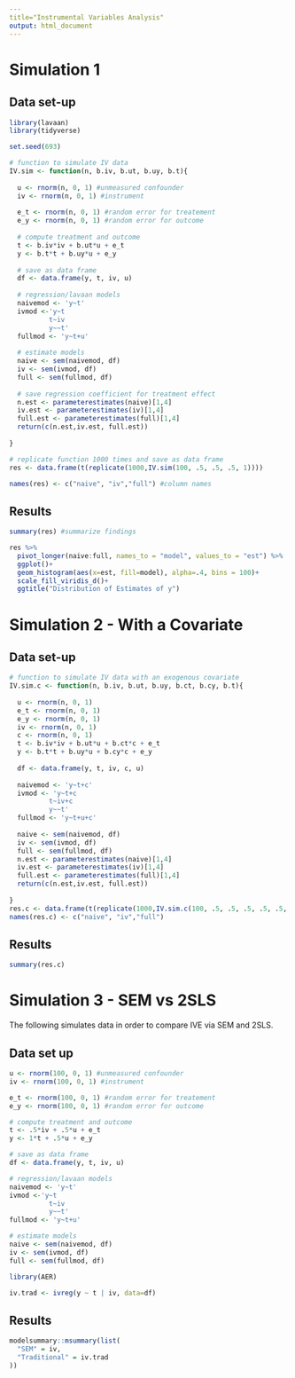 ---
title="Instrumental Variables Analysis"
output: html_document
---

# Simulation 1

## Data set-up

```{r}
library(lavaan)
library(tidyverse)

set.seed(693)

# function to simulate IV data 
IV.sim <- function(n, b.iv, b.ut, b.uy, b.t){
  
  u <- rnorm(n, 0, 1) #unmeasured confounder 
  iv <- rnorm(n, 0, 1) #instrument
  
  e_t <- rnorm(n, 0, 1) #random error for treatement
  e_y <- rnorm(n, 0, 1) #random error for outcome
  
  # compute treatment and outcome
  t <- b.iv*iv + b.ut*u + e_t
  y <- b.t*t + b.uy*u + e_y
  
  # save as data frame
  df <- data.frame(y, t, iv, u)
  
  # regression/lavaan models
  naivemod <- 'y~t'
  ivmod <-'y~t
          t~iv
          y~~t'
  fullmod <- 'y~t+u'
  
  # estimate models
  naive <- sem(naivemod, df) 
  iv <- sem(ivmod, df)
  full <- sem(fullmod, df)
  
  # save regression coefficient for treatment effect
  n.est <- parameterestimates(naive)[1,4]
  iv.est <- parameterestimates(iv)[1,4]
  full.est <- parameterestimates(full)[1,4]
  return(c(n.est,iv.est, full.est))
  
}

# replicate function 1000 times and save as data frame
res <- data.frame(t(replicate(1000,IV.sim(100, .5, .5, .5, 1))))

names(res) <- c("naive", "iv","full") #column names
```

## Results

```{r}
summary(res) #summarize findings

res %>%
  pivot_longer(naive:full, names_to = "model", values_to = "est") %>%
  ggplot()+
  geom_histogram(aes(x=est, fill=model), alpha=.4, bins = 100)+
  scale_fill_viridis_d()+
  ggtitle("Distribution of Estimates of y")
```


# Simulation 2 - With a Covariate

## Data set-up

```{r}
# function to simulate IV data with an exogenous covariate
IV.sim.c <- function(n, b.iv, b.ut, b.uy, b.ct, b.cy, b.t){
  
  u <- rnorm(n, 0, 1)
  e_t <- rnorm(n, 0, 1)
  e_y <- rnorm(n, 0, 1)
  iv <- rnorm(n, 0, 1)
  c <- rnorm(n, 0, 1)
  t <- b.iv*iv + b.ut*u + b.ct*c + e_t
  y <- b.t*t + b.uy*u + b.cy*c + e_y
  
  df <- data.frame(y, t, iv, c, u)
  
  naivemod <- 'y~t+c'
  ivmod <- 'y~t+c
          t~iv+c
          y~~t'
  fullmod <- 'y~t+u+c'
  
  naive <- sem(naivemod, df) 
  iv <- sem(ivmod, df)
  full <- sem(fullmod, df)
  n.est <- parameterestimates(naive)[1,4]
  iv.est <- parameterestimates(iv)[1,4]
  full.est <- parameterestimates(full)[1,4]
  return(c(n.est,iv.est, full.est))
  
}
res.c <- data.frame(t(replicate(1000,IV.sim.c(100, .5, .5, .5, .5, .5, 1))))
names(res.c) <- c("naive", "iv","full")
```

## Results

```{r}
summary(res.c)
```


# Simulation 3 - SEM vs 2SLS

The following simulates data in order to compare IVE via SEM and 2SLS.

## Data set up
```{r}
u <- rnorm(100, 0, 1) #unmeasured confounder 
iv <- rnorm(100, 0, 1) #instrument

e_t <- rnorm(100, 0, 1) #random error for treatement
e_y <- rnorm(100, 0, 1) #random error for outcome

# compute treatment and outcome
t <- .5*iv + .5*u + e_t
y <- 1*t + .5*u + e_y

# save as data frame
df <- data.frame(y, t, iv, u)

# regression/lavaan models
naivemod <- 'y~t'
ivmod <-'y~t
          t~iv
          y~~t'
fullmod <- 'y~t+u'

# estimate models
naive <- sem(naivemod, df) 
iv <- sem(ivmod, df)
full <- sem(fullmod, df)

library(AER)

iv.trad <- ivreg(y ~ t | iv, data=df)
```

## Results

```{r}
modelsummary::msummary(list(
  "SEM" = iv,
  "Traditional" = iv.trad
))

```




